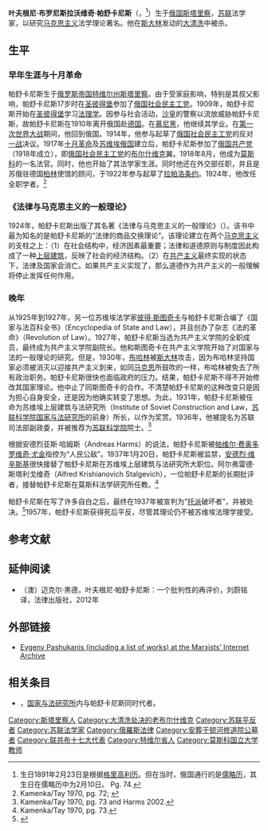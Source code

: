 
'''叶夫根尼·布罗尼斯拉沃维奇·帕舒卡尼斯'''（{{lang-ru|Евгений Брониславович Пашуканис}}，{{bd|1891年|2月23日|1937年|}}<ref>生日1891年2月23日是根据[[格里高利历|格里高利历]]。但在当时，俄国通行的是[[儒略历|儒略历]]，其生日在儒略历中为2月10日。{{cite journal
 | last = Kamenka
 | first = Eugene
 | authorlink =Eugene Kamenka
 | coauthors = Tay, Alice Erh-soon
 | year = 1970
 | month = January/February
 | title = The Life and Afterlife of a Bolshevik Jurist
 | journal = Problems of Communism
 | volume = 19
 | issue = 1
 | pages = 72–79
 | publisher = International Information Administration
 | location = Washington, D.C.
 | issn = 0032-941X
 | oclc = 1762908}} Pg. 74.</ref>）生于[[俄国|俄国]][[斯塔里察|斯塔里察]]，[[苏联|苏联]]法学家，以研究[[马克思主义|马克思主义]]法学理论著名。他在[[斯大林|斯大林]]发动的[[大清洗|大清洗]]中被杀。

==生平==
===早年生涯与十月革命===
帕舒卡尼斯生于[[俄罗斯帝国|俄罗斯帝国]][[特维尔州|特维尔州]][[斯塔里察|斯塔里察]]。由于受家庭影响，特别是其叔父影响，帕舒卡尼斯17岁时在[[圣彼得堡|圣彼得堡]]参加了[[俄国社会民主工党|俄国社会民主工党]]。1909年，帕舒卡尼斯开始在[[圣彼得堡|圣彼得堡]]学习[[法理学|法理学]]。因参与社会活动，[[沙皇|沙皇]]的警察以流放威胁帕舒卡尼斯，故帕舒卡尼斯在1910年离开俄国赴[[德国|德国]]。在[[慕尼黑|慕尼黑]]，他继续其学业。在[[第一次世界大战|第一次世界大战]]期间，他回到俄国。1914年，他参与起草了[[俄国社会民主工党|俄国社会民主工党]]的反对[[一战|一战]]决议。1917年[[十月革命|十月革命]]及[[苏维埃俄国|苏维埃俄国]]建立后，帕舒卡尼斯参加了[[俄国共产党|俄国共产党]]（1918年成立），即[[俄国社会民主工党|俄国社会民主工党]]的[[布尔什维克|布尔什维克]]翼。1918年8月，他成为[[莫斯科|莫斯科]]的一名法官。同时，他也开始了其法学家生涯。同时他还在外交部任职，并且是苏俄驻德国[[柏林|柏林]]使馆的顾问，于1922年参与起草了[[拉帕洛条约|拉帕洛条约]]。1924年，他改任{{le|共产主义学院|Communist Academy}}全职学者。<ref>Kamenka/Tay 1970, pg. 72;
{{cite book
 | last = Harms
 | first = Andreas
 | title = Warenform und Rechtsform: Zur Rechtstheorie von Eugen Paschukanis
 | year = 2002
 | publisher = ça ira Verlag
 | location = Freiburg
 | language = de
 | isbn = 3-924627-80-0
 | chapter = Eugen Paschukanis und sein Hauptwerk
 | chapterurl = http://www.isf-freiburg.org/verlag/leseproben/harms-warenform.rechtsform_lp.html
 | access-date = 2013-06-02
 | archive-date = 2012-02-08
 | archive-url = https://web.archive.org/web/20120208080142/http://www.isf-freiburg.org/verlag/leseproben/harms-warenform.rechtsform_lp.html
 | dead-url = no
 }}</ref>

===《法律与马克思主义的一般理论》===
1924年，帕舒卡尼斯出版了其名著《法律与马克思主义的一般理论》（{{lang-en|The General Theory of Law and Marxism}}）。该书中最为知名的是帕舒卡尼斯的“法律的商品交换理论”。该理论建立在两个[[马克思主义|马克思主义]]的支柱之上：（1）在社会结构中，经济因素最重要；法律和道德原则与制度因此构成了一种[[上层建筑|上层建筑]]，反映了社会的经济结构。（2）在[[共产主义|共产主义]]最终实现的状态下，法律及国家会消亡。如果共产主义实现了，那么道德作为共产主义的一般理解将停止发挥任何作用。

===晚年===
从1925年到1927年，另一位苏维埃法学家[[彼得·斯图奇卡|彼得·斯图奇卡]]与帕舒卡尼斯合编了《国家与法百科全书》（Encyclopedia of State and Law），并且创办了杂志《法的革命》（Revolution of Law）。1927年，帕舒卡尼斯当选为共产主义学院的全职成员，最终成为共产主义学院副院长。他和斯图奇卡在共产主义学院开始了对国家与法的一般理论的研究。但是，1930年，[[布哈林|布哈林]]被[[斯大林|斯大林]]攻击，因为布哈林坚持国家必须被消灭以迎接共产主义到来，如同[[马克思|马克思]]所鼓吹的一样，布哈林被免去了所有政治职务。帕舒卡尼斯很快也面临政府的压力。结果，帕舒卡尼斯不得不开始修改其国家理论。他中止了同斯图奇卡的合作。不清楚帕舒卡尼斯的这种改变只是因为担心自身安全，还是因为他确实转变了思想。为此，1931年，帕舒卡尼斯被任命为苏维埃上层建筑与法研究所（Institute of Soviet Construction and Law，[[苏联科学院|苏联科学院]][[国家与法研究所|国家与法研究所]]的前身）所长，以作为奖赏。1936年，他被提名为苏联司法部副政委，并被推荐为[[苏联科学院|苏联科学院]]院士。<ref>Kamenka/Tay 1970, pg. 73 and Harms 2002.</ref>

根据安德烈亚斯·哈姆斯（Andreas Harms）的说法，帕舒卡尼斯被[[帕维尔·费奥多罗维奇·尤金|帕维尔·费奥多罗维奇·尤金]]指控为“人民公敌”。1937年1月20日，帕舒卡尼斯被监禁，[[安德烈·维辛斯基|安德烈·维辛斯基]]很快接替了帕舒卡尼斯在苏维埃上层建筑与法研究所大职位。阿尔弗雷德·斯塔利戈维奇（Alfred Krishianovich Stalgevich），一位帕舒卡尼斯的长期批评者，接替帕舒卡尼斯在莫斯科法学研究所任教。<ref>Kamenka/Tay 1970, pg. 73.</ref>

帕舒卡尼斯在写了许多自白之后，最终在1937年被宣判为“[[托派|托派]]破坏者”，并被处决。<ref>{{cite journal |last=Head |first=Michael |title=The Rise and Fall of a Soviet Jurist: Evgeny Pashukanis and Stalinism |journal=Canadian Journal of Law and Jurisprudence |volume=17 |issue=2 |pages=269–294 |year=2004 }}</ref>1957年，帕舒卡尼斯获得死后平反，尽管其理论仍不被苏维埃法理学接受。

==参考文献==
{{Reflist}}

==延伸阅读==
*〔澳〕迈克尔·黑德，叶夫根尼·帕舒卡尼斯：一个批判性的再评价，刘蔚铭 译，法律出版社，2012年

==外部链接==
*[http://www.marxists.org/archive/pashukanis/index.htm Evgeny Pashukanis (including a list of works) at the Marxists’ Internet Archive]{{Wayback|url=http://www.marxists.org/archive/pashukanis/index.htm |date=20130611062344 }}

==相关条目==
*{{le|叶夫根尼·科罗温|Evgeny A. Korovin}}，[[国家与法研究所|国家与法研究所]]内与帕舒卡尼斯同时代者。

{{Authority control}}
{{DEFAULTSORT:Pashukanis, Evgeny Bronislavovich}}
[[Category:斯塔里察人|Category:斯塔里察人]]
[[Category:大清洗处决的老布尔什维克|Category:大清洗处决的老布尔什维克]]
[[Category:苏联平反者|Category:苏联平反者]]
[[Category:苏联法学家|Category:苏联法学家]]
[[Category:俄羅斯法律|Category:俄羅斯法律]]
[[Category:安葬于顿河修道院公墓者|Category:安葬于顿河修道院公墓者]]
[[Category:联共布十七大代表|Category:联共布十七大代表]]
[[Category:特维尔省人|Category:特维尔省人]]
[[Category:莫斯科国立大学教师|Category:莫斯科国立大学教师]]